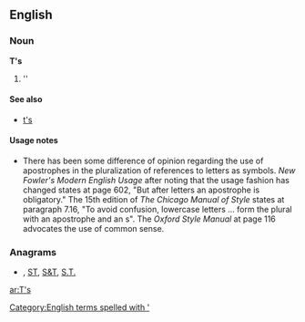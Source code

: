 ==English==

===Noun===
'''T's'''

# ''{{plural of|[[T]]}}

====See also====
*[[t's]]

====Usage notes====
*There has been some difference of opinion regarding the use of apostrophes in the pluralization of references to letters as symbols.  ''New Fowler's Modern English Usage'' after noting that the usage fashion has changed states at page 602, "But after letters an apostrophe is obligatory."    The 15th edition of ''The Chicago Manual of Style'' states at paragraph 7.16, "To avoid confusion, lowercase letters ... form the plural with an apostrophe and an s".  The ''Oxford Style Manual'' at page 116 advocates the use of common sense.

===Anagrams===
* {{alphagram|[[st#English|st]]}} , [[ST#English|ST]], [[S&T#English|S&T]], [[S.T.#English|S.T.]]

[[Category:English terms spelled with ']]

[[ar:T's]]